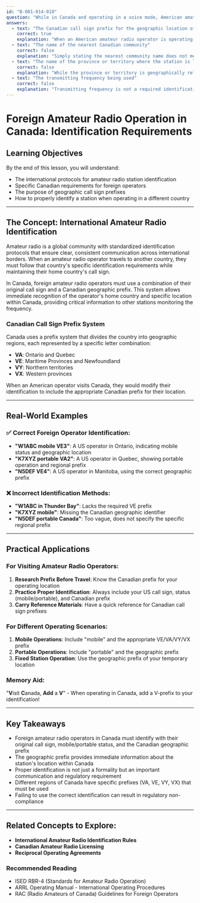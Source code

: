 ```yaml
---
id: "B-001-014-010"
question: "While in Canada and operating in a voice mode, American amateur radio operators must identify with their call sign, the qualifier \"mobile\" or \"portable\" and what other information?"
answers:
  - text: "The Canadian call sign prefix for the geographic location of the station"
    correct: true
    explanation: "When an American amateur radio operator is operating in Canada, they must use their US call sign along with a location-specific Canadian call sign prefix to properly identify their station. This requirement ensures clear geographic identification, helps other operators understand the station's location, and follows international amateur radio identification protocols established by ISED (Innovation, Science and Economic Development Canada)."
  - text: "The name of the nearest Canadian community"
    correct: false
    explanation: "Simply stating the nearest community name does not meet the regulatory requirement for station identification. Amateur radio identification must use standardized call sign prefixes that correspond to specific geographic regions, not informal community names."
  - text: "The name of the province or territory where the station is located"
    correct: false
    explanation: "While the province or territory is geographically relevant, listing its name does not satisfy the identification requirement. Canadian amateur radio regulations require using the specific call sign prefix associated with that geographic region."
  - text: "The transmitting frequency being used"
    correct: false
    explanation: "Transmitting frequency is not a required identification element. Station identification must include the operator's call sign and the appropriate geographic prefix, but not the specific frequency in use."
---
```


# Foreign Amateur Radio Operation in Canada: Identification Requirements

## Learning Objectives
By the end of this lesson, you will understand:
- The international protocols for amateur radio station identification
- Specific Canadian requirements for foreign operators
- The purpose of geographic call sign prefixes
- How to properly identify a station when operating in a different country

---

## The Concept: International Amateur Radio Identification

Amateur radio is a global community with standardized identification protocols that ensure clear, consistent communication across international borders. When an amateur radio operator travels to another country, they must follow that country's specific identification requirements while maintaining their home country's call sign.

In Canada, foreign amateur radio operators must use a combination of their original call sign and a Canadian geographic prefix. This system allows immediate recognition of the operator's home country and specific location within Canada, providing critical information to other stations monitoring the frequency.

### Canadian Call Sign Prefix System

Canada uses a prefix system that divides the country into geographic regions, each represented by a specific letter combination:
- **VA**: Ontario and Quebec
- **VE**: Maritime Provinces and Newfoundland
- **VY**: Northern territories
- **VX**: Western provinces

When an American operator visits Canada, they would modify their identification to include the appropriate Canadian prefix for their location.

---

## Real-World Examples

### ✅ Correct Foreign Operator Identification:
- **"W1ABC mobile VE3"**: A US operator in Ontario, indicating mobile status and geographic location
- **"K7XYZ portable VA2"**: A US operator in Quebec, showing portable operation and regional prefix
- **"N5DEF VE4"**: A US operator in Manitoba, using the correct geographic prefix

### ❌ Incorrect Identification Methods:
- **"W1ABC in Thunder Bay"**: Lacks the required VE prefix
- **"K7XYZ mobile"**: Missing the Canadian geographic identifier
- **"N5DEF portable Canada"**: Too vague, does not specify the specific regional prefix

---

## Practical Applications

### For Visiting Amateur Radio Operators:
1. **Research Prefix Before Travel**: Know the Canadian prefix for your operating location
2. **Practice Proper Identification**: Always include your US call sign, status (mobile/portable), and Canadian prefix
3. **Carry Reference Materials**: Have a quick reference for Canadian call sign prefixes

### For Different Operating Scenarios:
1. **Mobile Operations**: Include "mobile" and the appropriate VE/VA/VY/VX prefix
2. **Portable Operations**: Include "portable" and the geographic prefix
3. **Fixed Station Operation**: Use the geographic prefix of your temporary location

### Memory Aid:
"**V**isit **C**anada, **Add** a **V**" - When operating in Canada, add a V-prefix to your identification!

---

## Key Takeaways

- Foreign amateur radio operators in Canada must identify with their original call sign, mobile/portable status, and the Canadian geographic prefix
- The geographic prefix provides immediate information about the station's location within Canada
- Proper identification is not just a formality but an important communication and regulatory requirement
- Different regions of Canada have specific prefixes (VA, VE, VY, VX) that must be used
- Failing to use the correct identification can result in regulatory non-compliance

---

## Related Concepts to Explore:
- **International Amateur Radio Identification Rules**
- **Canadian Amateur Radio Licensing**
- **Reciprocal Operating Agreements**

### Recommended Reading

- ISED RBR-4 (Standards for Amateur Radio Operation)
- ARRL Operating Manual - International Operating Procedures
- RAC (Radio Amateurs of Canada) Guidelines for Foreign Operators